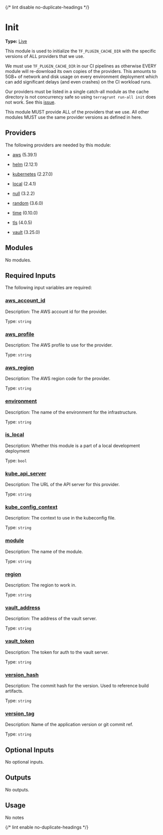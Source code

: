 {/* lint disable no-duplicate-headings */}

# Init

**Type:** [Live](./overview)

This module is used to initialize
the `TF_PLUGIN_CACHE_DIR` with the specific
versions of ALL providers that we use.

We must use `TF_PLUGIN_CACHE_DIR` in our CI pipelines
as otherwise EVERY module will re-download its own
copies of the providers. This amounts to 5GB+ of network
and disk usage on every environment deployment which
can add significant delays (and even crashes) on the
CI workload runs.

Our providers must be listed in a single
catch-all module as the
cache directory is not concurrency safe so
using `terragrunt run-all init` does not
work. See this [issue](https://github.com/gruntwork-io/terragrunt/issues/1212).

This module MUST provide ALL of the providers
that we use. All other modules MUST use
the same provider versions as defined in
here.

## Providers

The following providers are needed by this module:

-  [aws](https://registry.terraform.io/providers/hashicorp/aws/5.39.1/docs) (5.39.1)

-  [helm](https://registry.terraform.io/providers/hashicorp/helm/2.12.1/docs) (2.12.1)

-  [kubernetes](https://registry.terraform.io/providers/hashicorp/kubernetes/2.27.0/docs) (2.27.0)

-  [local](https://registry.terraform.io/providers/hashicorp/local/2.4.1/docs) (2.4.1)

-  [null](#requirement\_null) (3.2.2)

-  [random](https://registry.terraform.io/providers/hashicorp/random/3.6.0/docs) (3.6.0)

-  [time](https://registry.terraform.io/providers/hashicorp/time/0.10.0/docs) (0.10.0)

-  [tls](#requirement\_tls) (4.0.5)

-  [vault](https://registry.terraform.io/providers/hashicorp/vault/3.25.0/docs) (3.25.0)

## Modules

No modules.

## Required Inputs

The following input variables are required:

### <a name="input_aws_account_id"></a> [aws\_account\_id](#input\_aws\_account\_id)

Description: The AWS account id for the provider.

Type: `string`

### <a name="input_aws_profile"></a> [aws\_profile](#input\_aws\_profile)

Description: The AWS profile to use for the provider.

Type: `string`

### <a name="input_aws_region"></a> [aws\_region](#input\_aws\_region)

Description: The AWS region code for the provider.

Type: `string`

### <a name="input_environment"></a> [environment](#input\_environment)

Description: The name of the environment for the infrastructure.

Type: `string`

### <a name="input_is_local"></a> [is\_local](#input\_is\_local)

Description: Whether this module is a part of a local development deployment

Type: `bool`

### <a name="input_kube_api_server"></a> [kube\_api\_server](#input\_kube\_api\_server)

Description: The URL of the API server for this provider.

Type: `string`

### <a name="input_kube_config_context"></a> [kube\_config\_context](#input\_kube\_config\_context)

Description: The context to use in the kubeconfig file.

Type: `string`

### <a name="input_module"></a> [module](#input\_module)

Description: The name of the module.

Type: `string`

### <a name="input_region"></a> [region](#input\_region)

Description: The region to work in.

Type: `string`

### <a name="input_vault_address"></a> [vault\_address](#input\_vault\_address)

Description: The address of the vault server.

Type: `string`

### <a name="input_vault_token"></a> [vault\_token](#input\_vault\_token)

Description: The token for auth to the vault server.

Type: `string`

### <a name="input_version_hash"></a> [version\_hash](#input\_version\_hash)

Description: The commit hash for the version. Used to reference build artifacts.

Type: `string`

### <a name="input_version_tag"></a> [version\_tag](#input\_version\_tag)

Description: Name of the application version or git commit ref.

Type: `string`

## Optional Inputs

No optional inputs.

## Outputs

No outputs.

## Usage

No notes

{/* lint enable no-duplicate-headings */}
